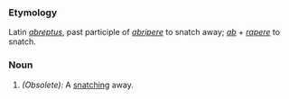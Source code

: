 ===Etymology===
Latin ''[[abreptus]]'', past participle of ''[[abripere]]'' to snatch away; ''[[ab]]'' + ''[[rapere]]'' to snatch.
===Noun===
#''(Obsolete):'' A [[snatching]] away.